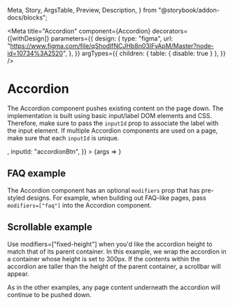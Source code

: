   Meta,
  Story,
  ArgsTable,
  Preview,
  Description,
} from "@storybook/addon-docs/blocks";

<Meta
  title="Accordion"
  component={Accordion}
  decorators={[withDesign]}
  parameters={{
    design: {
      type: "figma",
      url:
        "https://www.figma.com/file/qShodlfNCJHb8n03IFyApM/Master?node-id=10734%3A2520",
    },
  }}
  argTypes={{
    children: { table: { disable: true } },
  }}
/>

# Accordion

<Description of={Accordion} />

The Accordion component pushes existing content on the page down. The
implementation is built using basic input/label DOM elements and CSS.
Therefore, make sure to pass the `inputId` prop to associate the label with
the input element. If multiple Accordion components are used on a page, make
sure that each `inputId` is unique.

<Preview withToolbar>
  <Story
    name="Basic"
    args={{
      accordionLabel: "Click to expand",
      children: <ListStory {...ListStory.args} />,
      inputId: "accordionBtn",
    }}
  >
    {args => <Accordion {...args} />}
  </Story>
</Preview>

<ArgsTable story="Basic" />

## FAQ example

The Accordion component has an optional `modifiers` prop that has pre-styled
designs. For example, when building out FAQ-like pages, pass
`modifiers=["faq"]` into the Accordion component.

<Preview withToolbar>
  <Story story={stories.AccordionAsFAQSet} />
</Preview>

## Scrollable example

Use modifiers=["fixed-height"] when you'd like the accordion height to match that of its
parent container. In this example, we wrap the accordion in a container whose height is
set to 300px. If the contents within the accordion are taller than the height of the parent
container, a scrollbar will appear.

As in the other examples, any page content underneath the accordion will continue to be pushed down.

<Preview withToolbar>
  <Story story={stories.AccordionScroll} />
</Preview>

